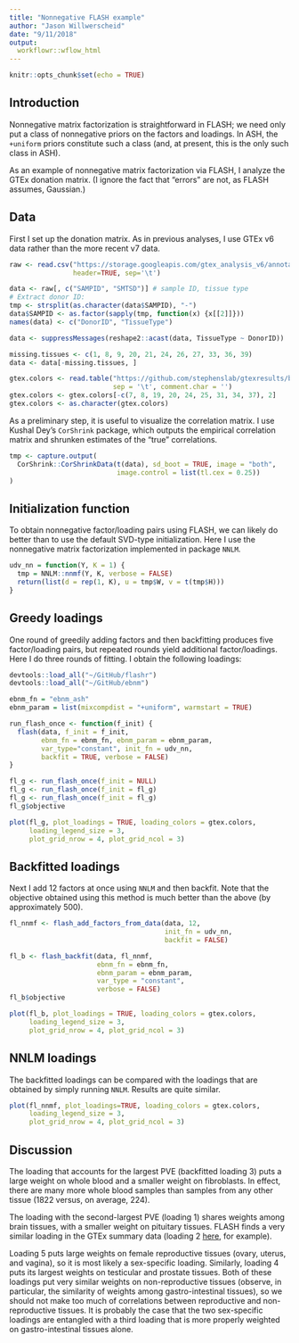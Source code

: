 ```yaml
---
title: "Nonnegative FLASH example"
author: "Jason Willwerscheid"
date: "9/11/2018"
output:
  workflowr::wflow_html
---
```


```r
knitr::opts_chunk$set(echo = TRUE)
```


## Introduction

Nonnegative matrix factorization is straightforward in FLASH; we need only put a class of nonnegative priors on the factors and loadings. In ASH, the `+uniform` priors constitute such a class (and, at present, this is the only such class in ASH).

As an example of nonnegative matrix factorization via FLASH, I analyze the GTEx donation matrix. (I ignore the fact that "errors" are not, as FLASH assumes, Gaussian.) 


## Data

First I set up the donation matrix. As in previous analyses, I use GTEx v6 data rather than the more recent v7 data. 

```r
raw <- read.csv("https://storage.googleapis.com/gtex_analysis_v6/annotations/GTEx_Data_V6_Annotations_SampleAttributesDS.txt",
                header=TRUE, sep='\t')

data <- raw[, c("SAMPID", "SMTSD")] # sample ID, tissue type
# Extract donor ID:
tmp <- strsplit(as.character(data$SAMPID), "-")
data$SAMPID <- as.factor(sapply(tmp, function(x) {x[[2]]})) 
names(data) <- c("DonorID", "TissueType")

data <- suppressMessages(reshape2::acast(data, TissueType ~ DonorID))

missing.tissues <- c(1, 8, 9, 20, 21, 24, 26, 27, 33, 36, 39)
data <- data[-missing.tissues, ]

gtex.colors <- read.table("https://github.com/stephenslab/gtexresults/blob/master/data/GTExColors.txt?raw=TRUE",
                          sep = '\t', comment.char = '')
gtex.colors <- gtex.colors[-c(7, 8, 19, 20, 24, 25, 31, 34, 37), 2]
gtex.colors <- as.character(gtex.colors)
```

As a preliminary step, it is useful to visualize the correlation matrix. I use Kushal Dey's `CorShrink` package, which outputs the empirical correlation matrix and shrunken estimates of the "true" correlations.

```r
tmp <- capture.output(
  CorShrink::CorShrinkData(t(data), sd_boot = TRUE, image = "both",
                           image.control = list(tl.cex = 0.25))
)
```


## Initialization function

To obtain nonnegative factor/loading pairs using FLASH, we can likely do better than to use the default SVD-type initialization. Here I use the nonnegative matrix factorization implemented in package `NNLM`.

```r
udv_nn = function(Y, K = 1) {
  tmp = NNLM::nnmf(Y, K, verbose = FALSE)
  return(list(d = rep(1, K), u = tmp$W, v = t(tmp$H)))
}
```


## Greedy loadings

One round of greedily adding factors and then backfitting produces five factor/loading pairs, but repeated rounds yield additional factor/loadings. Here I do three rounds of fitting. I obtain the following loadings:

```r
devtools::load_all("~/GitHub/flashr")
devtools::load_all("~/GitHub/ebnm")

ebnm_fn = "ebnm_ash"
ebnm_param = list(mixcompdist = "+uniform", warmstart = TRUE)

run_flash_once <- function(f_init) {
  flash(data, f_init = f_init, 
        ebnm_fn = ebnm_fn, ebnm_param = ebnm_param,
        var_type="constant", init_fn = udv_nn, 
        backfit = TRUE, verbose = FALSE)
}

fl_g <- run_flash_once(f_init = NULL)
fl_g <- run_flash_once(f_init = fl_g)
fl_g <- run_flash_once(f_init = fl_g)
fl_g$objective

plot(fl_g, plot_loadings = TRUE, loading_colors = gtex.colors,
     loading_legend_size = 3, 
     plot_grid_nrow = 4, plot_grid_ncol = 3)
```


## Backfitted loadings

Next I add 12 factors at once using `NNLM` and then backfit. Note that the objective obtained using this method is much better than the above (by approximately 500).

```r
fl_nnmf <- flash_add_factors_from_data(data, 12,
                                       init_fn = udv_nn, 
                                       backfit = FALSE)

fl_b <- flash_backfit(data, fl_nnmf,
                      ebnm_fn = ebnm_fn,
                      ebnm_param = ebnm_param,
                      var_type = "constant",
                      verbose = FALSE)
fl_b$objective

plot(fl_b, plot_loadings = TRUE, loading_colors = gtex.colors,
     loading_legend_size = 3, 
     plot_grid_nrow = 4, plot_grid_ncol = 3)
```


## NNLM loadings

The backfitted loadings can be compared with the loadings that are obtained by simply running `NNLM`. Results are quite similar.

```r
plot(fl_nnmf, plot_loadings=TRUE, loading_colors = gtex.colors,
     loading_legend_size = 3, 
     plot_grid_nrow = 4, plot_grid_ncol = 3)
```


## Discussion

The loading that accounts for the largest PVE (backfitted loading 3) puts a large weight on whole blood and a smaller weight on fibroblasts. In effect, there are many more whole blood samples than samples from any other tissue (1822 versus, on average, 224). 

The loading with the second-largest PVE (loading 1) shares weights among brain tissues, with a smaller weight on pituitary tissues. FLASH finds a very similar loading in the GTEx summary data (loading 2 [here](https://willwerscheid.github.io/MASHvFLASH/MASHvFLASHnn.html#multi-tissue_effects), for example).

Loading 5 puts large weights on female reproductive tissues (ovary, uterus, and vagina), so it is most likely a sex-specific loading. Similarly, loading 4 puts its largest weights on testicular and prostate tissues. Both of these loadings put very similar weights on non-reproductive tissues (observe, in particular, the similarity of weights among gastro-intestinal tissues), so we should not make too much of correlations between reproductive and non-reproductive tissues. It is probably the case that the two sex-specific loadings are entangled with a third loading that is more properly weighted on gastro-intestinal tissues alone.
